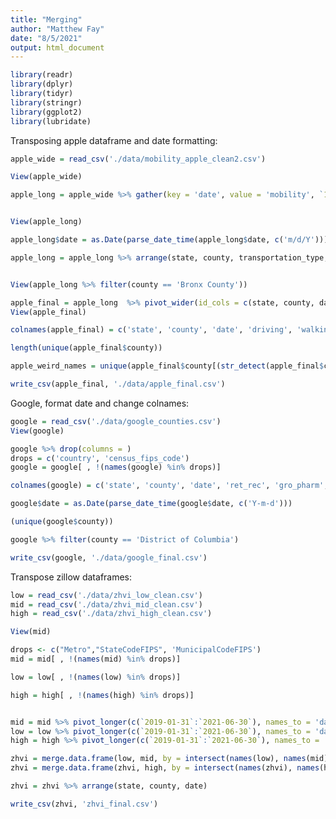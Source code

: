 ```yaml
---
title: "Merging"
author: "Matthew Fay"
date: "8/5/2021"
output: html_document
---
```


```r
library(readr)
library(dplyr)
library(tidyr)
library(stringr)
library(ggplot2)
library(lubridate)

```


Transposing apple dataframe and date formatting:
```r
apple_wide = read_csv('./data/mobility_apple_clean2.csv')

View(apple_wide)

apple_long = apple_wide %>% gather(key = 'date', value = 'mobility', `1/13/2020`:`8/1/2021`)


View(apple_long)

apple_long$date = as.Date(parse_date_time(apple_long$date, c('m/d/Y')))

apple_long = apple_long %>% arrange(state, county, transportation_type, date)


View(apple_long %>% filter(county == 'Bronx County'))

apple_final = apple_long  %>% pivot_wider(id_cols = c(state, county, date, transportation_type), names_from = transportation_type, values_from = mobility)
View(apple_final)

colnames(apple_final) = c('state', 'county', 'date', 'driving', 'walking', 'public')

length(unique(apple_final$county))

apple_weird_names = unique(apple_final$county[(str_detect(apple_final$county, ' County') == F) & (str_detect(apple_final$county, ' Parish') == F)])

write_csv(apple_final, './data/apple_final.csv')
```


Google, format date and change colnames:
```r

google = read_csv('./data/google_counties.csv')
View(google)

google %>% drop(columns = )
drops = c('country', 'census_fips_code')
google = google[ , !(names(google) %in% drops)]

colnames(google) = c('state', 'county', 'date', 'ret_rec', 'gro_pharm', 'parks', 'transit', 'work', 'res')

google$date = as.Date(parse_date_time(google$date, c('Y-m-d')))

(unique(google$county))

google %>% filter(county == 'District of Columbia')

write_csv(google, './data/google_final.csv')
```


Transpose zillow dataframes:
```r
low = read_csv('./data/zhvi_low_clean.csv')
mid = read_csv('./data/zhvi_mid_clean.csv')
high = read_csv('./data/zhvi_high_clean.csv')

View(mid)

drops <- c("Metro","StateCodeFIPS", 'MunicipalCodeFIPS')
mid = mid[ , !(names(mid) %in% drops)]

low = low[ , !(names(low) %in% drops)]

high = high[ , !(names(high) %in% drops)]


mid = mid %>% pivot_longer(c(`2019-01-31`:`2021-06-30`), names_to = 'date', values_to = 'zhvi_mid')
low = low %>% pivot_longer(c(`2019-01-31`:`2021-06-30`), names_to = 'date', values_to = 'zhvi_low')
high = high %>% pivot_longer(c(`2019-01-31`:`2021-06-30`), names_to = 'date', values_to = 'zhvi_high')

zhvi = merge.data.frame(low, mid, by = intersect(names(low), names(mid)))
zhvi = merge.data.frame(zhvi, high, by = intersect(names(zhvi), names(high)))

zhvi = zhvi %>% arrange(state, county, date)

write_csv(zhvi, 'zhvi_final.csv')
```

